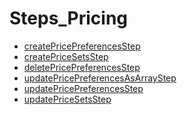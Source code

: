 
# Steps\_Pricing

- [createPricePreferencesStep](../../functions/core_flows.createPricePreferencesStep/page.mdx)
- [createPriceSetsStep](../../functions/core_flows.createPriceSetsStep/page.mdx)
- [deletePricePreferencesStep](../../functions/core_flows.deletePricePreferencesStep/page.mdx)
- [updatePricePreferencesAsArrayStep](../../functions/core_flows.updatePricePreferencesAsArrayStep/page.mdx)
- [updatePricePreferencesStep](../../functions/core_flows.updatePricePreferencesStep/page.mdx)
- [updatePriceSetsStep](../../functions/core_flows.updatePriceSetsStep/page.mdx)
